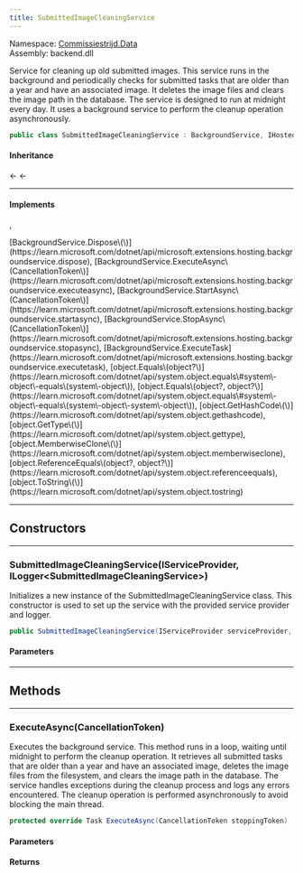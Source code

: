 ```yaml
---
title: SubmittedImageCleaningService
---
```



Namespace: <a href='../Data'>Commissiestrijd.Data</a>  
Assembly: backend.dll  

Service for cleaning up old submitted images.
This service runs in the background and periodically checks for submitted tasks
that are older than a year and have an associated image.
It deletes the image files and clears the image path in the database.
The service is designed to run at midnight every day.
It uses a background service to perform the cleanup operation asynchronously.

```csharp
public class SubmittedImageCleaningService : BackgroundService, IHostedService, IDisposable
```

#### Inheritance

<a href='https://learn.microsoft.com/dotnet/api/system.object' target='_blank' className="no-underline text-inherit hover:text-inherit inline"><CSharpType type='object' /></a> ← <a href='https://learn.microsoft.com/dotnet/api/microsoft.extensions.hosting.backgroundservice' target='_blank' className="no-underline text-inherit hover:text-inherit inline"><CSharpType type='BackgroundService' /></a> ← <a href='' target='_self' className="no-underline text-inherit hover:text-inherit inline"><CSharpType type='SubmittedImageCleaningService' /></a>

---
#### Implements

<a href='https://learn.microsoft.com/dotnet/api/microsoft.extensions.hosting.ihostedservice' target='_blank' className="no-underline text-inherit hover:text-inherit inline"><CSharpType type='IHostedService' /></a>, 
<a href='https://learn.microsoft.com/dotnet/api/system.idisposable' target='_blank' className="no-underline text-inherit hover:text-inherit inline"><CSharpType type='IDisposable' /></a>



<CollapsibleInherited title='Show Inherited Members (12)'>
[BackgroundService.Dispose\(\)](https://learn.microsoft.com/dotnet/api/microsoft.extensions.hosting.backgroundservice.dispose), 
[BackgroundService.ExecuteAsync\(CancellationToken\)](https://learn.microsoft.com/dotnet/api/microsoft.extensions.hosting.backgroundservice.executeasync), 
[BackgroundService.StartAsync\(CancellationToken\)](https://learn.microsoft.com/dotnet/api/microsoft.extensions.hosting.backgroundservice.startasync), 
[BackgroundService.StopAsync\(CancellationToken\)](https://learn.microsoft.com/dotnet/api/microsoft.extensions.hosting.backgroundservice.stopasync), 
[BackgroundService.ExecuteTask](https://learn.microsoft.com/dotnet/api/microsoft.extensions.hosting.backgroundservice.executetask), 
[object.Equals\(object?\)](https://learn.microsoft.com/dotnet/api/system.object.equals\#system\-object\-equals\(system\-object\)), 
[object.Equals\(object?, object?\)](https://learn.microsoft.com/dotnet/api/system.object.equals\#system\-object\-equals\(system\-object\-system\-object\)), 
[object.GetHashCode\(\)](https://learn.microsoft.com/dotnet/api/system.object.gethashcode), 
[object.GetType\(\)](https://learn.microsoft.com/dotnet/api/system.object.gettype), 
[object.MemberwiseClone\(\)](https://learn.microsoft.com/dotnet/api/system.object.memberwiseclone), 
[object.ReferenceEquals\(object?, object?\)](https://learn.microsoft.com/dotnet/api/system.object.referenceequals), 
[object.ToString\(\)](https://learn.microsoft.com/dotnet/api/system.object.tostring)
</CollapsibleInherited>

---
## Constructors

---
###  SubmittedImageCleaningService\(IServiceProvider, ILogger\<SubmittedImageCleaningService\>\)

Initializes a new instance of the SubmittedImageCleaningService class.
This constructor is used to set up the service with the provided service provider and logger.

```csharp
public SubmittedImageCleaningService(IServiceProvider serviceProvider, ILogger<SubmittedImageCleaningService> logger)
```

<h4 className='mb-0 ml-1'>Parameters</h4>
<TypeTable types={[{"name":"serviceProvider","type":"IServiceProvider","links":["https://learn.microsoft.com/dotnet/api/system.iserviceprovider"],"description":""},{"name":"logger","type":"ILogger","links":["https://learn.microsoft.com/dotnet/api/microsoft.extensions.logging.ilogger-1"],"description":""}]} />

---
## Methods

---
###  ExecuteAsync\(CancellationToken\)

Executes the background service.
This method runs in a loop, waiting until midnight to perform the cleanup operation.
It retrieves all submitted tasks that are older than a year and have an associated image,
deletes the image files from the filesystem, and clears the image path in the database.
The service handles exceptions during the cleanup process and logs any errors encountered.
The cleanup operation is performed asynchronously to avoid blocking the main thread.

```csharp
protected override Task ExecuteAsync(CancellationToken stoppingToken)
```

<h4 className='mb-0 ml-1'>Parameters</h4>
<TypeTable types={[{"name":"stoppingToken","type":"CancellationToken","links":["https://learn.microsoft.com/dotnet/api/system.threading.cancellationtoken"],"description":""}]} />

<h4 className='mb-0 ml-1'>Returns</h4>
<TypeTable types={[{"name":"","type":"Task","links":["https://learn.microsoft.com/dotnet/api/system.threading.tasks.task"],"description":""}]} />
